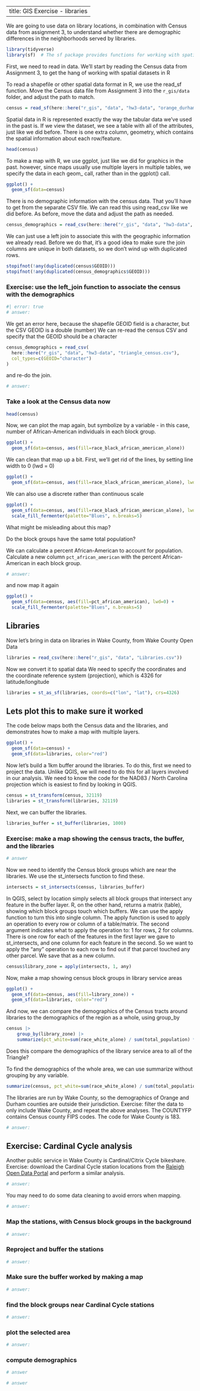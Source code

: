 
---
title: GIS Exercise - libraries
---

We are going to use data on library locations, in combination with Census
data from assignment 3, to understand whether there are demographic differences in
the neighborhoods served by libraries.


```r
library(tidyverse)
library(sf)  # The sf package provides functions for working with spatial data

```

First, we need to read in data. We'll start by reading the Census data from Assignment
3, to get the hang of working with spatial datasets in R

To read a shapefile or other spatial data format in R, we use the read_sf function. Move the Census data file from Assignment 3 into the `r_gis/data` folder, and adjust the path to match.


```r
census = read_sf(here::here("r_gis", "data", "hw3-data", "orange_durham_wake_block_groups.shp"))

```

Spatial data in R is represented exactly the way the tabular data we've used in the past
is. If we view the dataset, we see a table with all of the attributes, just like
we did before. There is one extra column, geometry, which contains the spatial information
about each row/feature.


```r
head(census)

```

To make a map with R, we use ggplot, just like we did for graphics in the past.
however, since maps usually use multiple layers in multiple tables, we specify
the data in each geom_ call, rather than in the ggplot() call.


```r
ggplot() +
  geom_sf(data=census)

```

There is no demographic information with the census data. That you'll have to get
from the separate CSV file. We can read this using read_csv like we did before. As before,
move the data and adjust the path as needed.


```r
census_demographics = read_csv(here::here("r_gis", "data", "hw3-data", "triangle_census.csv"))

```

We can just use a left join to associate this with the geographic information we already
read. Before we do that, it's a good idea to make sure the join columns are unique in
both datasets, so we don't wind up with duplicated rows.


```r
stopifnot(!any(duplicated(census$GEOID)))
stopifnot(!any(duplicated(census_demographics$GEOID)))

```

### Exercise: use the left_join function to associate the census with the demographics


```r
#| error: true
# answer:

```

We get an error here, because the shapefile GEOID field is a character, but the CSV
GEOID is a double (number)
We can re-read the census CSV and specify that the GEOID should be a character


```r
census_demographics = read_csv(
  here::here("r_gis", "data", "hw3-data", "triangle_census.csv"),
  col_types=c(GEOID="character")
)

```

and re-do the join.


```r
# answer:

```

### Take a look at the Census data now


```r
head(census)

```

Now, we can plot the map again, but symbolize by a variable - in this case, number of African-American individuals in each block group.


```r
ggplot() +
  geom_sf(data=census, aes(fill=race_black_african_american_alone))

```

We can clean that map up a bit. First, we'll get rid of the lines, by setting line width to 0 (lwd = 0)


```r
ggplot() +
  geom_sf(data=census, aes(fill=race_black_african_american_alone), lwd=0)

```

We can also use a discrete rather than continuous scale


```r
ggplot() +
  geom_sf(data=census, aes(fill=race_black_african_american_alone), lwd=0) +
  scale_fill_fermenter(palette="Blues", n.breaks=5)

```

What might be misleading about this map?

Do the block groups have the same total population?

We can calculate a percent African-American to account for population. Calculate a new column `pct_african_american` with the percent African-American in each block group.


```r
# answer:

```

and now map it again


```r
ggplot() +
  geom_sf(data=census, aes(fill=pct_african_american), lwd=0) +
  scale_fill_fermenter(palette="Blues", n.breaks=5)

```


## Libraries 

Now let's bring in data on libraries in Wake County, from Wake County Open Data


```r
libraries = read_csv(here::here("r_gis", "data", "Libraries.csv"))

```

Now we convert it to spatial data
We need to specify the coordinates and the coordinate reference system (projection),
which is 4326 for latitude/longitude


```r
libraries = st_as_sf(libraries, coords=c("lon", "lat"), crs=4326)

```

## Lets plot this to make sure it worked

The code below maps both the Census data and the libraries, and demonstrates how to make a map with multiple layers.


```r
ggplot() +
  geom_sf(data=census) +
  geom_sf(data=libraries, color="red")

```

Now let's build a 1km buffer around the libraries. To do this, first we need
to project the data. Unlike QGIS, we will need to do this for all layers involved
in our analysis. We need to know the code for the NAD83 / North Carolina projection
which is easiest to find by looking in QGIS.


```r
census = st_transform(census, 32119)
libraries = st_transform(libraries, 32119)

```

Next, we can buffer the libraries.


```r
libraries_buffer = st_buffer(libraries, 1000)

```

### Exercise: make a map showing the census tracts, the buffer, and the libraries

```r
# answer

```

Now we need to identify the Census block groups which are near the libraries. We
use the st_intersects function to find these.


```r
intersects = st_intersects(census, libraries_buffer)

```

In QGIS, select by location simply selects all block groups that intersect any feature
in the buffer layer. R, on the other hand, returns a matrix (table), showing
which block groups touch which buffers. We can use the apply function to turn this
into single column. The apply function is used to apply an operation to every row or column
of a table/matrix. The second argument indicates what to apply the operation to: 1 for rows,
2 for columns. There is one row for each of the features in the first layer we gave to
st_intersects, and one column for each feature in the second. So we want to apply the "any" operation to
each row to find out if that parcel touched any other parcel. We save that as a new column.


```r
census$library_zone = apply(intersects, 1, any)

```

Now, make a map showing census block groups in library service areas


```r
ggplot() +
  geom_sf(data=census, aes(fill=library_zone)) +
  geom_sf(data=libraries, color="red")

```


And now, we can compare the demographics of the Census tracts around libraries to the
demographics of the region as a whole, using group_by


```r
census |>
    group_by(library_zone) |>
    summarize(pct_white=sum(race_white_alone) / sum(total_population) * 100)

```

Does this compare the demographics of the library service area to all of the Triangle?

To find the demographics of the whole area, we can use summarize without grouping
by any variable.


```r
summarize(census, pct_white=sum(race_white_alone) / sum(total_population) * 100)

```

The libraries are run by Wake County, so the demographics of Orange and Durham
counties are outside their jurisdiction. Exercise: filter the data to only include
Wake County, and repeat the above analyses.
The COUNTYFP contains Census county FIPS codes. The code for Wake County is 183.


```r
# answer: 

```

## Exercise: Cardinal Cycle analysis

Another public service in Wake County is Cardinal/Citrix Cycle bikeshare. Exercise: download
the Cardinal Cycle station locations from the [Raleigh Open Data Portal](https://data-ral.opendata.arcgis.com/datasets/ral::cardinal-cycle-stations/explore?location=35.797935%2C-78.624284%2C9.84)
and perform a similar analysis. 


```r
# answer: 

```

You may need to do some data cleaning to avoid errors when mapping.


```r
# answer:

```


### Map the stations, with Census block groups in the background


```r
# answer:

```

### Reproject and buffer the stations


```r
# answer:

```

### Make sure the buffer worked by making a map


```r
# answer:

```

### find the block groups near Cardinal Cycle stations


```r
# answer:

```

### plot the selected area


```r
# answer:

```

### compute demographics


```r
# answer

```


```r
# answer

```
